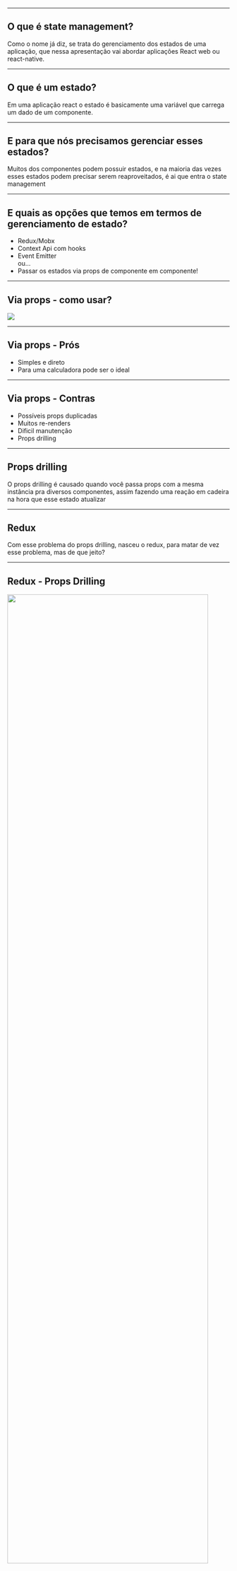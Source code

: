 

<Head>
  <title>State Management</title>
</Head>
<Content />

---

## O que é state management?

Como o nome já diz, se trata do gerenciamento dos estados de uma aplicação, que nessa apresentação vai abordar aplicações React web ou react-native.

---

## O que é um estado?

Em uma aplicação react o estado é basicamente uma variável que carrega um dado de um componente.

---

## E para que nós precisamos gerenciar esses estados?

Muitos dos componentes podem possuir estados, e na maioria das vezes esses estados podem precisar serem reaproveitados, é ai que entra o state management

---

## E quais as opções que temos em termos de gerenciamento de estado?

<ul>
  <Appear>
    <li>Redux/Mobx</li>
    <li>Context Api com hooks</li>
    <li>Event Emitter</li>
    ou...
    <li>Passar os estados via props de componente em componente!</li>
  </Appear>
</ul>

---

## Via props - como usar?

<Image src="./assets/print1.png"/>

---

## Via props - Prós

<ul>
  <Appear>
    <li>Simples e direto</li>
    <li>Para uma calculadora pode ser o ideal</li>
  </Appear>
</ul>

---

## Via props - Contras

<ul>
  <Appear>
    <li>Possíveis props duplicadas</li>
    <li>Muitos re-renders</li>
    <li>Dificil manutenção</li>
    <li>Props drilling</li>
  </Appear>
</ul>

---

## Props drilling

O props drilling é causado quando você passa props com a mesma instância pra diversos componentes, assim fazendo uma reação em cadeira na hora que esse estado atualizar

---

## Redux

Com esse problema do props drilling, nasceu o redux, para matar de vez esse problema, mas de que jeito?

---

## Redux - Props Drilling

<Image src="./assets/propsdrilling.png" height="75%" width="95%"/>

---

## Redux - Como usar?

<ul>
  <Appear>
    <li>Criamos um provider</li>
    <li>Os types</li>
    <li>Os reducers</li>
    <li>As actions</li>
    <li>...E depois de tudo isso criado</li>
    <li>Podemos chamar a nossa função/prop no nosso componente através da função connect</li>
  </Appear>
</ul>

---

## Redux - Prós

<ul>
  <Appear>
    <li>Single source of truth</li>
    <li>Centralização dos estados</li>
    <li>Error handling</li>
    <li>Possibilidades de criar side-effects</li>
    <li>Debug com devTools</li>
  </Appear>
</ul>

---

## Redux - Contras

<ul>
  <Appear>
    <li>Grande dependência de uma library</li>
    <li>O código precisa estar muito bem estruturado para funcionar bem</li>
    <li>Complexidade na hora de criar novas funções</li>
    <li>Side-effects...</li>
  </Appear>
</ul>

---

## Context Api

Como o nome já diz, seria uma api do proprio React core que disponibiliza uma forma de criar um contexto que podemos utilizar para compartilhar estados ou funções

---

## Context Api 

O próprio redux utiliza o context api para comunicar suas props entre os componentes, e porque não podemos usar da forma mais pura?

---

## Context Api - Como usar?

<Image src="./assets/print2.png"/>

---

## Context Api - Prós

<ul>
  <Appear>
    <li>Total controle do contexto</li>
    <li>Fácilidade na criação</li>
    <li>Sem necessidade de uma library externa</li>
  </Appear>
</ul>

---

## Context Api - Contras

<ul>
  <Appear>
    <li>Total responsabilidade do desenvolvedor</li>
    <li>Atenção redobrada aos re-renders da aplicação</li>
  </Appear>
</ul>

---

## Event Emitter

A emissão de eventos é muito comum no backend, muitas vezes feita com grande maestria pelo apache kafka, outras vezes feita com a parte reativa da linguagem(ex: RxJava)

---

## Event Emitter

Existem várias formas de criar um event emitter, porém existe uma forma muito simples de aplicar a emissão de eventos entre componentes

---

## Event Emitter - Como usar?

<Image src="./assets/print3.png" height="120%"/>

---

## Event Emitter - Prós

<ul>
  <Appear>
    <li>Podemos criar side-effects de uma forma mais fácil</li>
    <li>Total liberdade no gerenciamento dos estados e das side-effects</li>
    <li>Simples e de fácil manutenção</li>
  </Appear>
</ul>

---

## Event Emitter - Contras

<ul>
  <Appear>
    <li>Total responsabilidade do desenvolvedor</li>
    <li>Dificil documentação(pelo menos por enquanto)</li>
    <li>Pode dificultar um pouco o entendimento de novos devs no projeto</li>
  </Appear>
</ul>

---

## Thats it 

Dúvidas?